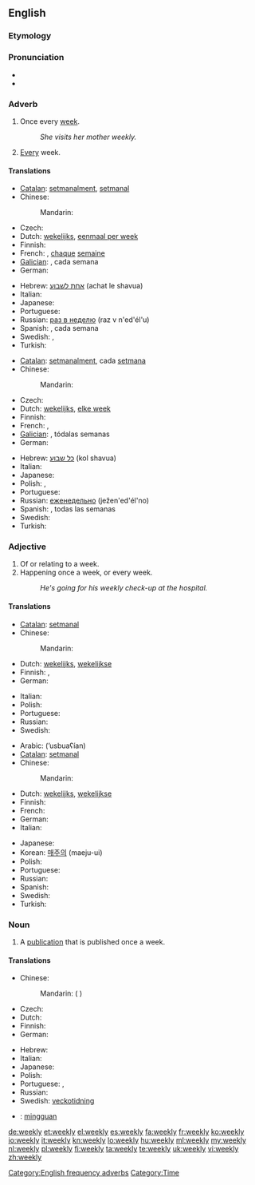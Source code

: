 ==English==

===Etymology===
{{suffix|week|ly}}

===Pronunciation===
* {{audio|en-us-weekly.ogg|Audio (US)}}
* {{homophones|weakly}}

===Adverb===
{{en-adv|-}}

# Once every [[week]].
#: ''She visits her mother weekly.''
# [[every|Every]] week.

====Translations====
{{trans-top|once every week}}
* [[Catalan]]: [[setmanalment]], [[setmanal]]
* Chinese:
*: Mandarin: {{t-|cmn|每周|tr=měizhōu|sc=Hani}}
* Czech: {{t|cs|týdně}}
* Dutch: [[wekelijks]], [[eenmaal per week]]
* Finnish: {{t-|fi|viikoittain}}
* French: {{t+|fr|hebdomadairement}}, [[chaque]] [[semaine]]
* [[Galician]]: {{t-|gl|semanalmente|xs=Galician}}, cada semana
* German: {{t+|de|wöchentlich}}
{{trans-mid}}
* Hebrew: [[אחת לשבוע]] (achat le shavua)
* Italian: {{t+|it|settimanalmente}}
* Japanese: {{t|ja|毎週|tr=maishū}}
* Portuguese: {{t-|pt|semanalmente}}
* Russian: [[раз в неделю]] (raz v n'ed'él'u)
* Spanish: {{t-|es|semanalmente}}, cada semana
* Swedish: {{t-|sv|en gång per vecka}}, {{t-|sv|en gång i veckan}}
* Turkish: {{t|tr|haftada bir}}
{{trans-bottom}}

{{trans-top|every week}}
* [[Catalan]]: [[setmanalment]], cada [[setmana]]
* Chinese:
*: Mandarin: {{t-|cmn|每周|tr=měizhōu|sc=Hani}}
* Czech: {{t|cs|týdně}}
* Dutch: [[wekelijks]], [[elke week]]
* Finnish: {{t-|fi|viikoittain}}
* French: {{t+|fr|hebdomadairement}}, {{t|fr|une fois par semaine}}
* [[Galician]]: {{t-|gl|semanalmente|xs=Galician}}, tódalas semanas
* German: {{t+|de|wöchentlich}}
{{trans-mid}}
* Hebrew: [[כל שבוע]]  (kol shavua)
* Italian: {{t+|it|settimanalmente}}
* Japanese: {{t|ja|毎週|tr=maishū}}
* Polish: {{t|pl|cotygodniowo|m}},  {{t|pl|co tydzień}}
* Portuguese: {{t-|pt|semanalmente}}
* Russian: [[еженедельно]] (ježen'ed'él'no)
* Spanish: {{t-|es|semanalmente}}, todas las semanas
* Swedish: {{t-|sv|varje vecka}}
* Turkish: {{t|tr|her hafta}}
{{trans-bottom}}

===Adjective===
{{en-adj|-}}

# Of or relating to a week.
# Happening once a week, or every week.
#: ''He's going for his weekly check-up at the hospital.''

====Translations====
{{trans-top|of or relating to a week}}
* [[Catalan]]: [[setmanal]]
* Chinese:
*: Mandarin: {{t-|cmn|每周|tr=měizhōu|sc=Hani}}
* Dutch: [[wekelijks]], [[wekelijkse]]
* Finnish: {{t|fi|viikoittainen}}, {{t+|fi|viikko|alt=viikko-}}
* German: {{t+|de|wöchentlich}}
{{trans-mid}}
* Italian: {{t+|it|settimanale}}
* Polish: {{t|pl|tygodniowy|m}}
* Portuguese: {{t+|pt|semanal}}
* Russian: {{t+|ru|недельный|tr=nedél’nyj}}
* Swedish: {{t-|sv|vecko-}}
{{trans-bottom}}

{{trans-top|happening once a week or every week}}
* Arabic: {{Arab|[[اسبوعيا|أسبوعيًا]]}} (’usbuaʕían)
* [[Catalan]]: [[setmanal]]
* Chinese:
*: Mandarin: {{t-|cmn|每周|tr=měizhōu|sc=Hani}}
* Dutch: [[wekelijks]], [[wekelijkse]]
* Finnish: {{t|fi|viikoittainen}}
* French: {{t+|fr|hebdomadaire}}
* German: {{t+|de|wöchentlich}}
* Italian: {{t+|it|settimanale}}
{{trans-mid}}
* Japanese: {{t|ja|毎週の|tr=maishū no}}
* Korean: [[매주|매주의]] (maeju-ui)
* Polish: {{t|pl|cotygodniowy|m}}
* Portuguese: {{t+|pt|semanal}}
* Russian: {{t|ru|еженедельный|tr=ježenedél’nyj}}
* Spanish: {{t-|es|semanal}}
* Swedish: {{t-|sv|vecko-}}
* Turkish: {{t|tr|haftalık}}
{{trans-bottom}}

===Noun===
{{en-noun|weekl|ies}}

# A [[publication]] that is published once a week.

====Translations====
{{trans-top|publication that is published once a week}}
* Chinese:
*: Mandarin: {{t|cmn|周刊|tr=zhōukān|sc=Hani}} ({{qualifier|traditional also:}} {{t|zh|週刊|sc=Hani}})
* Czech: {{t-|cs|týdeník}}
* Dutch: {{t+|nl|weekblad|n}}
* Finnish: {{t|fi|viikkolehti}}
* German: {{t-|de|Wochenzeitschrift|f}}
{{trans-mid}}
* Hebrew: {{t|he|שבועון|m|tr=shavuón}}
* Italian: {{t+|it|settimanale|m}}
* Japanese: {{t+|ja|週刊|tr=しゅうかん, shūkan}}
* Polish: {{t|pl|tygodnik|m}}
* Portuguese: {{t+|pt|semanário|m}}, {{t+|pt|hebdomadário|m}}
* Russian: {{t|ru|еженедельник|m|tr=ježenedél’nik}}
* Swedish: [[veckotidning]] {{c}}
{{trans-bottom}}

{{checktrans-top}}
* {{ttbc|Indonesian}}: [[minggu|mingguan]]
{{checktrans-mid}}
{{checktrans-bottom}}

[[Category:English frequency adverbs]]
[[Category:Time]]

[[de:weekly]]
[[et:weekly]]
[[el:weekly]]
[[es:weekly]]
[[fa:weekly]]
[[fr:weekly]]
[[ko:weekly]]
[[io:weekly]]
[[it:weekly]]
[[kn:weekly]]
[[lo:weekly]]
[[hu:weekly]]
[[ml:weekly]]
[[my:weekly]]
[[nl:weekly]]
[[pl:weekly]]
[[fi:weekly]]
[[ta:weekly]]
[[te:weekly]]
[[uk:weekly]]
[[vi:weekly]]
[[zh:weekly]]